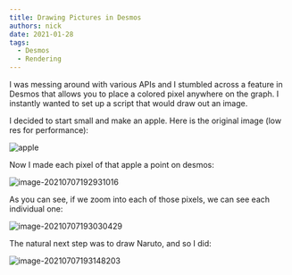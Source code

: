 ```yaml
---
title: Drawing Pictures in Desmos
authors: nick
date: 2021-01-28
tags:
  - Desmos
  - Rendering
---
```


I was messing around with various APIs and I stumbled across a feature in Desmos that allows you to place a colored pixel anywhere on the graph. I instantly wanted to set up a script that would draw out an image.

I decided to start small and make an apple. Here is the original image (low res for performance):

![apple](assets/image6-1625700520867.jpg)

Now I made each pixel of that apple a point on desmos:

![image-20210707192931016](assets/image-20210707192931016.png)

As you can see, if we zoom into each of those pixels, we can see each individual one:

![image-20210707193030429](assets/image-20210707193030429.png)

The natural next step was to draw Naruto, and so I did:

![image-20210707193148203](assets/image-20210707193148203.png)

